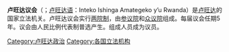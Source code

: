 {{Infobox legislature
 | name               = Parliament of Rwanda
 | native_name        = Inteko Ishinga Amategeko y’u Rwanda
 | native_name_lang   = Kinyarwanda
 | transcription_name = 
 | legislature        = 
 | coa_pic            = Coat of arms of Rwanda.svg
 | coa_res            = 100px 
 | coa_alt            =
 | foundation         = <!-- {{Start date|YYYY|MM|DD}} --> 
 | house_type         = 兩院制
 | body               = 
 | houses             = [[参议院_(卢旺达)|参议院]] <br> [[众议院_(卢旺达)|众议院]]
 | leader1_type       = 參議院議長
 | leader1            = [[Iyamuremye_Augustin|Iyamuremye Augustin]] 
 | party1             = 
 | election1          = 
 | leader2_type       = 眾議院議長
 | leader2            = [[Donatille_Mukabalisa|Donatille Mukabalisa]]
 | party2             = 
 | election2          = 
 | leader3_type       = 
 | leader3            = 
 | party3             = 
 | election3          = 
 | members            = 106 <br>參議院 26 <br>眾議院 80 
 | house1             = 參議院
 | house2             = 眾議院
 | structure1         = 
 | structure1_res     = 250px 
 | structure1_alt     = 
 | structure2         = 
 | structure2_res     = 
 | structure2_alt     = 
 | political_groups1  =
 | political_groups2  = 
 | committees1        = 
 | committees2        = 
 | joint_committees   = 
 | voting_system1     =
 | voting_system2     =
 | last_election1     = 2019年9月30日
 | last_election2     = 2018年9月2日
 | previous_election1 =
 | previous_election2 =
 |session_room       = File:An aerial view of new look of Rwanda Parliament Building in Kimihurura, Kigali on May 16, 2019. Emmanuel Kwizera.jpg 
 | session_res        = 250px
 | session_alt        = 盧安達議會大廈
 | meeting_place      = [[吉佳利|吉佳利]]
 | website            = {{URL|www.rwandaparliament.gov.rw}}
 | footnotes          = 
 | motto              = 
}}
'''卢旺达议会'''（{{lang-fr|Parlement du Rwanda}}；[[卢旺达语|卢旺达语]]：Inteko Ishinga Amategeko y’u Rwanda）是[[卢旺达|卢旺达]]的国家立法机关。卢旺达议会实行[[两院制|两院制]]，由[[参议院_(卢旺达)|参议院]]和[[众议院_(卢旺达)|众议院]]组成。每届议会任期5年。议会由人民比例代表制普选产生。组成人员成为议员。

{{非洲题目|议会}}

[[Category:卢旺达政治|Category:卢旺达政治]]
[[Category:各国立法机构|Category:各国立法机构]]